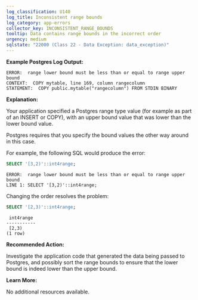 ```yaml
---
log_classification: U140
log_title: Inconsistent range bounds
log_category: app-errors
collector_key: INCONSISTENT_RANGE_BOUNDS
tooltip: Data contains range bounds in the incorrect order
urgency: medium
sqlstate: "22000 (Class 22 - Data Exception: data_exception)"
---
```


**Example Postgres Log Output:**

```
ERROR:  range lower bound must be less than or equal to range upper bound
CONTEXT:  COPY mytable, line 169, column rangecolumn
STATEMENT:  COPY public.mytable("rangecolumn") FROM STDIN BINARY
```

**Explanation:**

Your application specified a Postgres range type value (for example as part of an INSERT or COPY),
with an upper bound value that was lower than the lower bound value.

Postgres requires that you specify the bound values the other way around in this case.

For example, the following SQL would produce the error:

```sql
SELECT '[3,2)'::int4range;
```
```
ERROR:  range lower bound must be less than or equal to range upper bound
LINE 1: SELECT '[3,2)'::int4range;
```

Changing the order resolves the problem:

```sql
SELECT '[2,3)'::int4range;
```
```
 int4range 
-----------
 [2,3)
(1 row)
```

**Recommended Action:**

Investigate the application code that generated the data being passed to Postgres, and possibly sort the range bounds to ensure that the lower bound is indeed lower than the upper bound.

**Learn More:**

No additional resources available.
